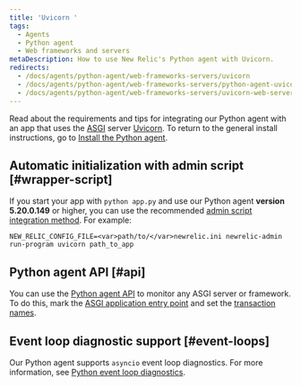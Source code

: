 ```yaml
---
title: 'Uvicorn '
tags:
  - Agents
  - Python agent
  - Web frameworks and servers
metaDescription: How to use New Relic's Python agent with Uvicorn.
redirects:
  - /docs/agents/python-agent/web-frameworks-servers/uvicorn
  - /docs/agents/python-agent/web-frameworks-servers/python-agent-uvicorn-web-server
  - /docs/agents/python-agent/web-frameworks-servers/uvicorn-web-server
---
```


Read about the requirements and tips for integrating our Python agent with an app that uses the [ASGI](https://asgi.readthedocs.io/en/latest/) server [Uvicorn](https://www.uvicorn.org/). To return to the general install instructions, go to [Install the Python agent](/docs/agents/python-agent/installation-configuration/python-agent-installation).

## Automatic initialization with admin script [#wrapper-script]

If you start your app with `python app.py` and use our Python agent **version 5.20.0.149** or higher, you can use the recommended [admin script integration method](/docs/agents/python-agent/installation-configuration/python-agent-installation#integration). For example:

```
NEW_RELIC_CONFIG_FILE=<var>path/to/</var>newrelic.ini newrelic-admin run-program uvicorn path_to_app
```

## Python agent API [#api]

You can use the [Python agent API](/docs/agents/python-agent/python-agent-api) to monitor any ASGI server or framework. To do this, mark the [ASGI application entry point](/docs/agents/python-agent/python-agent-api/asgiapplication-python-agent-api) and set the [transaction names](/docs/agents/python-agent/python-agent-api/settransactionname-python-agent-api).

## Event loop diagnostic support [#event-loops]

Our Python agent supports `asyncio` event loop diagnostics. For more information, see [Python event loop diagnostics](/docs/agents/python-agent/supported-features/python-event-loop-diagnostics).
